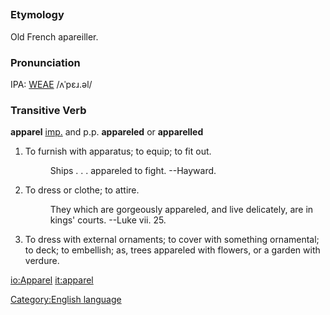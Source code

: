 =={{en}}==
[[Category:English language]]
===Etymology===
Old French apareiller.

===Pronunciation===
IPA: [[WEAE]] /ʌˈpɛɹ.əl/

===Transitive Verb===
'''apparel''' [[imp.]] and p.p. '''appareled''' or '''apparelled'''

# To furnish with apparatus; to equip; to fit out.
#:    Ships . . . appareled to fight. --Hayward.
# To dress or clothe; to attire.
#:    They which are gorgeously appareled, and live delicately, are in kings' courts. --Luke vii. 25.
# To dress with external ornaments; to cover with something ornamental; to deck; to embellish; as, trees appareled with flowers, or a garden with verdure.
<!-- material copied from Webster's Revised Unabridged Dictionary (1913) -->

[[io:Apparel]]
[[it:apparel]]